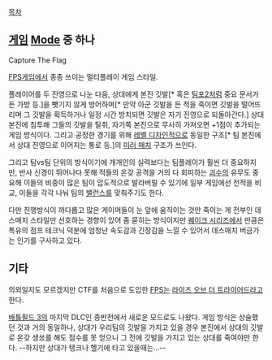 [[목차]]
== [[게임]] [[Mode]] 중 하나 ==
Capture The Flag

[[FPS]]게임에서 종종 쓰이는 멀티플레이 게임 스타일.

플레이어를 두 진영으로 나눈 다음, 상대에게 본진 깃발[* 혹은 [[팀포2]]처럼 중요 문서가 든 가방 등.]을 뺏기지 않게 방어하며[* 만약 아군 깃발을 든 적을 죽이면 깃발을 떨어뜨리며 그 깃발을 획득하거나 일정 시간 방치되면 깃발은 자기 진영으로 되돌아간다.] 상대 본진에 침투해 그들의 깃발을 탈취, 자기쪽 본진으로 무사히 가져오면 +1점이 추가되는 게임 방식이다. 그리고 공정한 경기를 위해 [[레벨 디자인]]적으로 동일한 구조[* 팀 본진에서 상대 진영으로 이어지는 통로 등.]의 [[미러 매치]] 구조가 쓰인다.

그리고 팀vs팀 단위의 방식이기에 개개인의 실력보다는 팀플레이가 훨씬 더 중요하지만, 반사 신경이 뛰어나다 못해 적들의 온갖 공격을 거의 다 회피하는 [[괴수]]의 유무도 중요해 이들의 비중이 많은 팀이 압도적으로 발라버릴 수 있기에 일부 게임에선 전적을 비교, 이들을 각각 나눠 팀의 [[밸런스]]를 맞춰주기도 한다.

다만 진행방식이 까다롭고 많은 게이머들이 눈 앞에 움직이는 것만 죽이는 게 전부인 데스매치 스타일만 선호하는 경향이 있어 좀 묻히는 방식이지만 [[퀘이크 시리즈]]에서 만큼은 특유의 점프 테크닉 덕분에 엄청난 속도감과 긴장감을 느낄 수 있어서 데스매치 버금가는 인기를 구사하고 있다. 

== 기타 ==
의외일지도 모르겠지만 CTF를 처음으로 도입한 [[FPS]]는 [[라이즈 오브 더 트라이어드]]라고 한다.

[[배틀필드 3]]의 마지막 DLC인 종반전에서 새로운 모드로도 나왔다. 게임 방식은 상술했던 것과 거의 동일하나, 상대가 우리팀의 깃발을 가지고 있을 경우 본진에서 상대의 깃발로 온갖 생쑈를 해도 점수를 못 얻으니 그 전에 깃발을 가지고 있는 상대를 죽여야만 한다. --하지만 상대가 탱크나 헬기에 타고 있을때는...--
